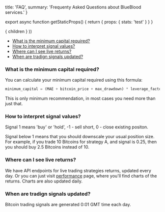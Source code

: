 

  title: 'FAQ',
  summary: 'Frequenty Asked Questions about BlueBlood services.'
}

export async function getStaticProps() {
  return { props: { stats: 'test' } }
}

  <Page path={router.pathname} meta={meta} stats={stats}>
    { children }
  </Page>
))

* [What is the minimum capital required?](#2)
* [How to interpret signal values?](#1)
* [Where can I see live returns?](#3)
* [When are tradign signals updated?](#4)


### <a name="2"></a>What is the minimum capital required?

You can calculate your minimum capital required using this formula:

```python
minimum_capital = (MAE + bitcoin_price + max_drawdown) * leverage_factor
```

This is only minimum recommendation, in most cases you need more than just that.

### <a name="1"></a>How to interpret signal values?

Signal 1 means 'buy' or 'hold', -1 - sell short, 0 - close existing positon.

Signal below 1 means that you should downscale your usual position size. For example, if you trade 10 Bitcoins for strategy A, and signal is 0.25, then you should buy 2.5 Bitcoins instead of 10.

### <a name="3"></a>Where can I see live returns?

We have API endpoints for live trading strategies returns, updated every day. Or you can just visit [performance](https://blueblood.talaikis.com/performance) page, where you'll find charts of the returns. Charts are also updated daily.

### <a name="4"></a>When are tradign signals updated?

Bitcoin trading signals are generated 0:01 GMT time each day.
